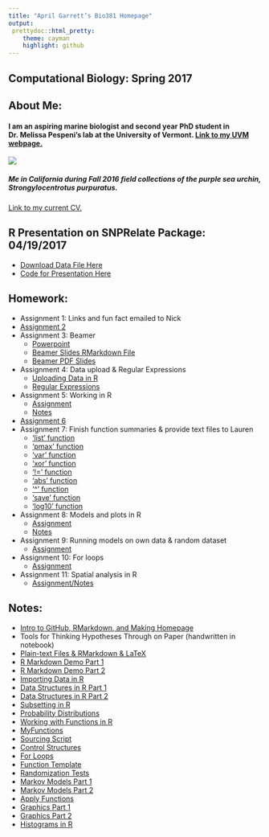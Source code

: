 ```yaml
---
title: "April Garrett’s Bio381 Homepage"
output:
 prettydoc::html_pretty:
    theme: cayman
    highlight: github
---
```


## Computational Biology: Spring 2017


## About Me:
#### I am an aspiring marine biologist and second year PhD student in Dr. Melissa Pespeni's lab at the University of Vermont. [Link to my UVM webpage.](http://www.uvm.edu/~biology/?Page=students/makukhov.php&SM=facultysubmenu.html)

![](IMG_2250.jpg)

##### Me in California during Fall 2016 field collections of the purple sea urchin, *Strongylocentrotus purpuratus*.


[Link to my current CV.](MAKUKHOV_April_CV_January2017.docx)

## R Presentation on SNPRelate Package: 04/19/2017
* [Download Data File Here](OASV2-rmdup-Bio381-filtered.recode.vcf)
* [Code for Presentation Here](RPresentationCode_04_19_17.html)


## Homework:

* Assignment 1: Links and fun fact emailed to Nick     
* [Assignment 2](Homework02.html)
* Assignment 3: Beamer
    + [Powerpoint](2016-12-16-Makukhov-CommitteeMeeting2-Project1.pptx)
    + [Beamer Slides RMarkdown File](Assignment3_Beamer.Rmd)
    + [Beamer PDF Slides](Assignment3_Beamer.pdf)
* Assignment 4: Data upload & Regular Expressions
    + [Uploading Data in R](Assignment4_DataUploadInR.html)
    + [Regular Expressions](Assignment4_RegEx.html)
* Assignment 5: Working in R
    + [Assignment](Assignment5_WorkinginR.html)
    + [Notes](RNotes_Assignment5.R)
* [Assignment 6](Assignment6_FunctionSummariesinR.html)
* Assignment 7: Finish function summaries & provide text files to Lauren
    + ['list' function](list.txt)
    + ['pmax' function](pmax.txt)
    + ['var' function](var.txt)
    + ['xor' function](xor.txt)
    + ['!=' function](ExclamationPointEqualSign.txt)
    + ['abs' function](abs.txt)
    + ['^' function](carrot_operator.txt)
    + ['save' function](save.txt)
    + ['log10' function](log10.txt)
* Assignment 8: Models and plots in R
    + [Assignment](Assignment8_MakingFunctionsAndPlotsinR.html)
    + [Notes](HW8_Script.R)
* Assignment 9: Running models on own data & random dataset
    + [Assignment](Assignment9_TestingFunctionsOnData.Rmd)
* Assignment 10: For loops
    + [Assignment](Assignment10_ForLoops.html)
* Assignment 11: Spatial analysis in R
    + [Assignment/Notes](Assignment12_SpatialAnalysis.R)
    

## Notes:

* [Intro to GitHub, RMarkdown, and Making Homepage](2017-01-18-NotesOnGitHubSetup-Intro.txt)
* Tools for Thinking Hypotheses Through on Paper (handwritten in notebook)
* [Plain-text Files & RMarkdown & LaTeX](2017-01-24-CompBioLectureNotes.txt) 
* [R Markdown Demo Part 1](/Users/amakukhov/Desktop/ClassDemos/LectureNotes/MarkdownDem.Rmd)
* [R Markdown Demo Part 2](/Users/amakukhov/Desktop/ClassDemos/LectureNotes/MarkdownDem.R)
* [Importing Data in R](/Users/amakukhov/Desktop/ClassDemos/LectureNotes/DataIn.R)
* [Data Structures in R Part 1](/Users/amakukhov/Desktop/ClassDemos/LectureNotes/DataStructures.R)
* [Data Structures in R Part 2](/Users/amakukhov/Desktop/ClassDemos/LectureNotes/DataStructures2.R)
* [Subsetting in R](/Users/amakukhov/Desktop/ClassDemos/LectureNotes/Subsetting.R)
* [Probability Distributions](/Users/amakukhov/Desktop/ClassDemos/LectureNotes/ProbabilityDistributions.R)
* [Working with Functions in R](/Users/amakukhov/Desktop/ClassDemos/LectureNotes/WorkingWithFunctionsinR.R)
* [MyFunctions](/Users/amakukhov/Desktop/ClassDemos/LectureNotes/MyFunctions.R)
* [Sourcing Script](/Users/amakukhov/Desktop/ClassDemos/LectureNotes/SourcingScript.R)
* [Control Structures](/Users/amakukhov/Desktop/ClassDemos/LectureNotes/ControlStructures_032817.R)
* [For Loops](/Users/amakukhov/Desktop/ClassDemos/LectureNotes/ForLoops.R)
* [Function Template](/Users/amakukhov/Desktop/ClassDemos/LectureNotes/Function_Template)
* [Randomization Tests](/Users/amakukhov/Desktop/ClassDemos/LectureNotes/RandomizationTests_041117.R)
* [Markov Models Part 1](/Users/amakukhov/Desktop/ClassDemos/LectureNotes/MarkovModels.R)
* [Markov Models Part 2](/Users/amakukhov/Desktop/ClassDemos/LectureNotes/Markov2.R)
* [Apply Functions](/Users/amakukhov/Desktop/ClassDemos/LectureNotes/ApplyFunctions.R)
* [Graphics Part 1](/Users/amakukhov/Desktop/ClassDemos/LectureNotes/BaseGraphics.R)
* [Graphics Part 2](/Users/amakukhov/Desktop/ClassDemos/LectureNotes/NewGraphics.R)
* [Histograms in R](/Users/amakukhov/Desktop/ClassDemos/LectureNotes/HistogramCode.R)
